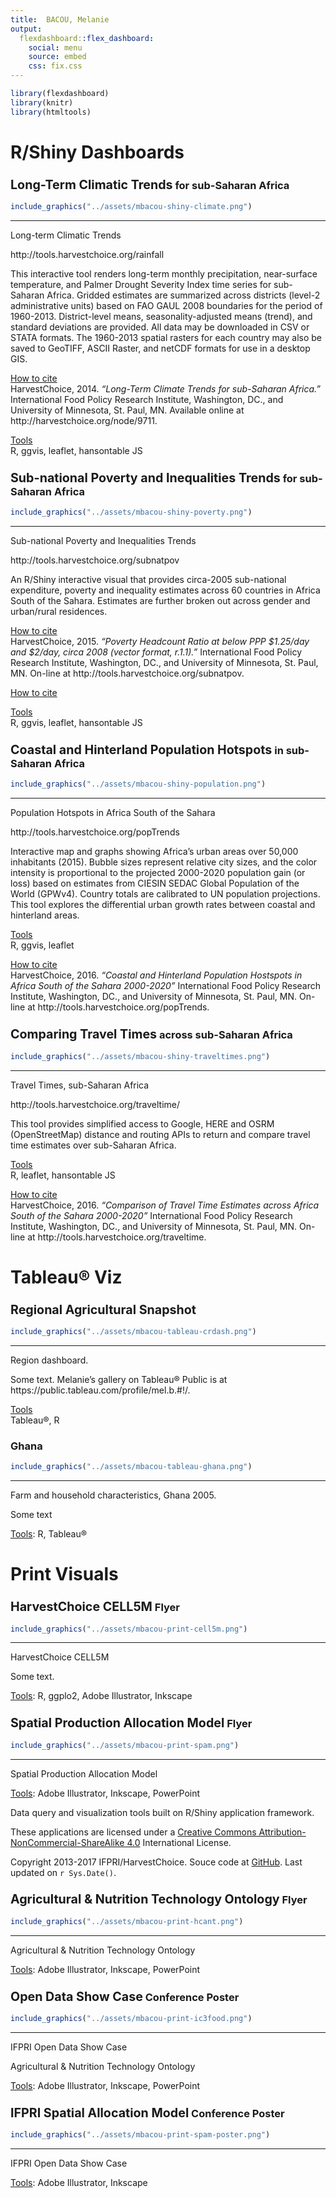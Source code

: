 ```yaml
---
title:  BACOU, Melanie
output: 
  flexdashboard::flex_dashboard:
    social: menu
    source: embed
    css: fix.css
---
```


```r

library(flexdashboard)
library(knitr)
library(htmltools)

```

# R/Shiny Dashboards {.storyboard}

### <big>Long-Term Climatic Trends</big> for sub-Saharan Africa

```r

include_graphics("../assets/mbacou-shiny-climate.png")

```

***

Long-term Climatic Trends

http://tools.harvestchoice.org/rainfall

This interactive tool renders long-term monthly precipitation, near-surface temperature, and Palmer Drought Severity Index time series for sub-Saharan Africa. Gridded estimates are summarized across districts (level-2 administrative units) based on FAO GAUL 2008 boundaries for the period of 1960-2013. District-level means, seasonality-adjusted means (trend), and standard deviations are provided. All data may be downloaded in CSV or STATA formats. The 1960-2013 spatial rasters for each country may also be saved to GeoTIFF, ASCII Raster, and netCDF formats for use in a desktop GIS.

<u>How to cite</u>  
HarvestChoice, 2014. *"Long-Term Climate Trends for sub-Saharan Africa."* International Food Policy Research Institute, Washington, DC., and University of Minnesota, St. Paul, MN. Available online at http://harvestchoice.org/node/9711.

<u>Tools</u>  
R, ggvis, leaflet, hansontable JS

### <big>Sub-national Poverty and Inequalities Trends</big> for sub-Saharan Africa

```r

include_graphics("../assets/mbacou-shiny-poverty.png")

```

***

Sub-national Poverty and Inequalities Trends

http://tools.harvestchoice.org/subnatpov

An R/Shiny interactive visual that provides circa-2005 sub-national expenditure, poverty and inequality estimates across 60 countries in Africa South of the Sahara. Estimates are further broken out across gender and urban/rural residences.

<u>How to cite</u>  
HarvestChoice, 2015. *"Poverty Headcount Ratio at below PPP $1.25/day and $2/day, circa 2008 (vector format, r.1.1)."* International Food Policy Research Institute, Washington, DC., and University of Minnesota, St. Paul, MN. On-line at http://tools.harvestchoice.org/subnatpov.

<u>How to cite</u>  

<u>Tools</u>  
R, ggvis, leaflet, hansontable JS


### <big>Coastal and Hinterland Population Hotspots</big> in sub-Saharan Africa

```r

include_graphics("../assets/mbacou-shiny-population.png")

```

***

Population Hotspots in Africa South of the Sahara

http://tools.harvestchoice.org/popTrends

Interactive map and graphs showing Africa's urban areas over 50,000 inhabitants (2015). Bubble sizes represent relative city sizes, and the color intensity is proportional to the projected 2000-2020 population gain (or loss) based on estimates from CIESIN SEDAC Global Population of the World (GPWv4). Country totals are calibrated to UN population projections. This tool explores the differential urban growth rates between coastal and hinterland areas.

<u>Tools</u>  
R, ggvis, leaflet

<u>How to cite</u>  
HarvestChoice, 2016. *"Coastal and Hinterland Population Hostspots in Africa South of the Sahara 2000-2020"* International Food Policy Research Institute, Washington, DC., and University of Minnesota, St. Paul, MN. On-line at http://tools.harvestchoice.org/popTrends.


### <big>Comparing Travel Times</big> across sub-Saharan Africa

```r

include_graphics("../assets/mbacou-shiny-traveltimes.png")

```

***

Travel Times, sub-Saharan Africa

http://tools.harvestchoice.org/traveltime/

This tool provides simplified access to Google, HERE and OSRM (OpenStreetMap) distance and routing APIs to return and compare travel time estimates over sub-Saharan Africa.

<u>Tools</u>  
R, leaflet, hansontable JS

<u>How to cite</u>  
HarvestChoice, 2016. *"Comparison of Travel Time Estimates across Africa South of the Sahara 2000-2020"* International Food Policy Research Institute, Washington, DC., and University of Minnesota, St. Paul, MN. On-line at http://tools.harvestchoice.org/traveltime.

# Tableau&reg; Viz {.storyboard}

### <big>Regional Agricultural Snapshot</big>

```r

include_graphics("../assets/mbacou-tableau-crdash.png")

```

***

Region dashboard.

Some text.
Melanie's gallery on Tableau&reg; Public is at https://public.tableau.com/profile/mel.b.#!/.

<u>Tools</u>  
Tableau&reg;, R

### Ghana

```r

include_graphics("../assets/mbacou-tableau-ghana.png")

```

***

Farm and household characteristics, Ghana 2005.

Some text

<u>Tools</u>:
R, Tableau&reg;

# Print Visuals {.storyboard}

### <big>HarvestChoice CELL5M</big> Flyer

```r

include_graphics("../assets/mbacou-print-cell5m.png")

```

***

HarvestChoice CELL5M

Some text.

<u>Tools</u>:
R, ggplo2, Adobe Illustrator, Inkscape

### <big>Spatial Production Allocation Model</big> Flyer

```r

include_graphics("../assets/mbacou-print-spam.png")

```

***

Spatial Production Allocation Model

<u>Tools</u>:
Adobe Illustrator, Inkscape, PowerPoint

Data query and visualization tools built on R/Shiny application framework.

These applications are licensed under a [Creative Commons Attribution-NonCommercial-ShareAlike 4.0](http://creativecommons.org/licenses/by-nc-sa/4.0/) International License.

Copyright 2013-2017 IFPRI/HarvestChoice. Souce code at [GitHub](https://github.com/IFPRI/sda-shiny). Last updated on `r Sys.Date()`.

### <big>Agricultural & Nutrition Technology Ontology</big> Flyer

```r

include_graphics("../assets/mbacou-print-hcant.png")

```

***

Agricultural & Nutrition Technology Ontology

<u>Tools</u>:
Adobe Illustrator, Inkscape, PowerPoint

### <big>Open Data Show Case</big> Conference Poster

```r

include_graphics("../assets/mbacou-print-ic3food.png")

```

***

IFPRI Open Data Show Case

Agricultural & Nutrition Technology Ontology

<u>Tools</u>:
Adobe Illustrator, Inkscape, PowerPoint

### <big>IFPRI Spatial Allocation Model</big> Conference Poster

```r

include_graphics("../assets/mbacou-print-spam-poster.png")

```

***

IFPRI Open Data Show Case

<u>Tools</u>:
Adobe Illustrator, Inkscape



